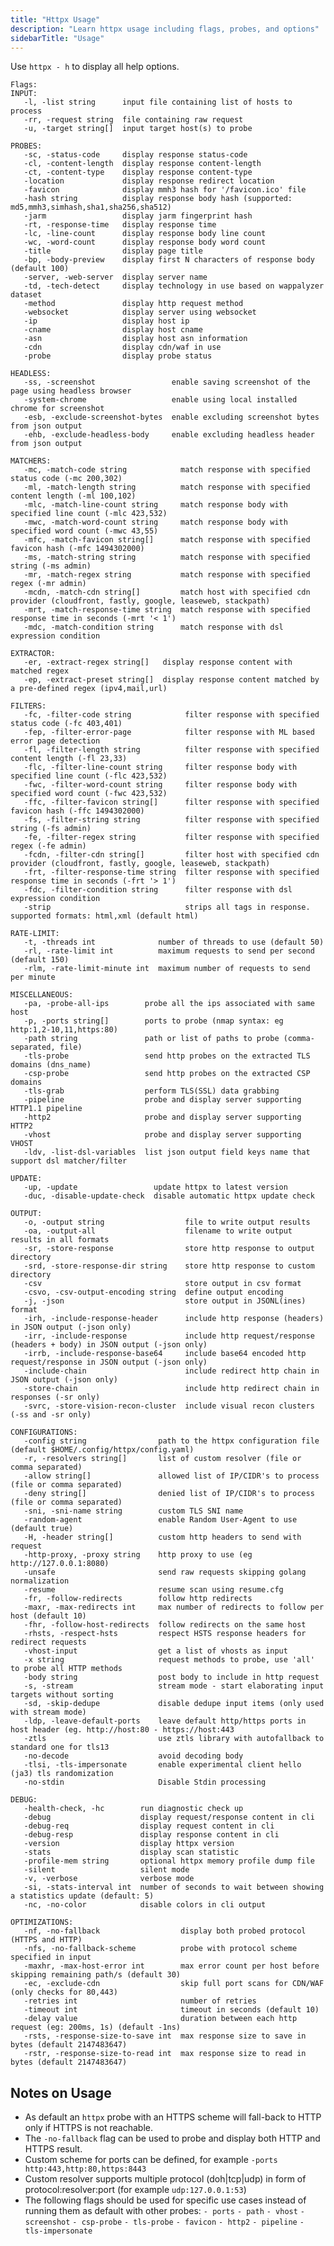 ```yaml
---
title: "Httpx Usage"
description: "Learn httpx usage including flags, probes, and options"
sidebarTitle: "Usage"
---
```

Use `httpx - h` to display all help options. 

```
Flags:
INPUT:
   -l, -list string      input file containing list of hosts to process
   -rr, -request string  file containing raw request
   -u, -target string[]  input target host(s) to probe

PROBES:
   -sc, -status-code     display response status-code
   -cl, -content-length  display response content-length
   -ct, -content-type    display response content-type
   -location             display response redirect location
   -favicon              display mmh3 hash for '/favicon.ico' file
   -hash string          display response body hash (supported: md5,mmh3,simhash,sha1,sha256,sha512)
   -jarm                 display jarm fingerprint hash
   -rt, -response-time   display response time
   -lc, -line-count      display response body line count
   -wc, -word-count      display response body word count
   -title                display page title
   -bp, -body-preview    display first N characters of response body (default 100)
   -server, -web-server  display server name
   -td, -tech-detect     display technology in use based on wappalyzer dataset
   -method               display http request method
   -websocket            display server using websocket
   -ip                   display host ip
   -cname                display host cname
   -asn                  display host asn information
   -cdn                  display cdn/waf in use
   -probe                display probe status

HEADLESS:
   -ss, -screenshot                 enable saving screenshot of the page using headless browser
   -system-chrome                   enable using local installed chrome for screenshot
   -esb, -exclude-screenshot-bytes  enable excluding screenshot bytes from json output
   -ehb, -exclude-headless-body     enable excluding headless header from json output

MATCHERS:
   -mc, -match-code string            match response with specified status code (-mc 200,302)
   -ml, -match-length string          match response with specified content length (-ml 100,102)
   -mlc, -match-line-count string     match response body with specified line count (-mlc 423,532)
   -mwc, -match-word-count string     match response body with specified word count (-mwc 43,55)
   -mfc, -match-favicon string[]      match response with specified favicon hash (-mfc 1494302000)
   -ms, -match-string string          match response with specified string (-ms admin)
   -mr, -match-regex string           match response with specified regex (-mr admin)
   -mcdn, -match-cdn string[]         match host with specified cdn provider (cloudfront, fastly, google, leaseweb, stackpath)
   -mrt, -match-response-time string  match response with specified response time in seconds (-mrt '< 1')
   -mdc, -match-condition string      match response with dsl expression condition

EXTRACTOR:
   -er, -extract-regex string[]   display response content with matched regex
   -ep, -extract-preset string[]  display response content matched by a pre-defined regex (ipv4,mail,url)

FILTERS:
   -fc, -filter-code string            filter response with specified status code (-fc 403,401)
   -fep, -filter-error-page            filter response with ML based error page detection
   -fl, -filter-length string          filter response with specified content length (-fl 23,33)
   -flc, -filter-line-count string     filter response body with specified line count (-flc 423,532)
   -fwc, -filter-word-count string     filter response body with specified word count (-fwc 423,532)
   -ffc, -filter-favicon string[]      filter response with specified favicon hash (-ffc 1494302000)
   -fs, -filter-string string          filter response with specified string (-fs admin)
   -fe, -filter-regex string           filter response with specified regex (-fe admin)
   -fcdn, -filter-cdn string[]         filter host with specified cdn provider (cloudfront, fastly, google, leaseweb, stackpath)
   -frt, -filter-response-time string  filter response with specified response time in seconds (-frt '> 1')
   -fdc, -filter-condition string      filter response with dsl expression condition
   -strip                              strips all tags in response. supported formats: html,xml (default html)

RATE-LIMIT:
   -t, -threads int              number of threads to use (default 50)
   -rl, -rate-limit int          maximum requests to send per second (default 150)
   -rlm, -rate-limit-minute int  maximum number of requests to send per minute

MISCELLANEOUS:
   -pa, -probe-all-ips        probe all the ips associated with same host
   -p, -ports string[]        ports to probe (nmap syntax: eg http:1,2-10,11,https:80)
   -path string               path or list of paths to probe (comma-separated, file)
   -tls-probe                 send http probes on the extracted TLS domains (dns_name)
   -csp-probe                 send http probes on the extracted CSP domains
   -tls-grab                  perform TLS(SSL) data grabbing
   -pipeline                  probe and display server supporting HTTP1.1 pipeline
   -http2                     probe and display server supporting HTTP2
   -vhost                     probe and display server supporting VHOST
   -ldv, -list-dsl-variables  list json output field keys name that support dsl matcher/filter

UPDATE:
   -up, -update                 update httpx to latest version
   -duc, -disable-update-check  disable automatic httpx update check

OUTPUT:
   -o, -output string                  file to write output results
   -oa, -output-all                    filename to write output results in all formats
   -sr, -store-response                store http response to output directory
   -srd, -store-response-dir string    store http response to custom directory
   -csv                                store output in csv format
   -csvo, -csv-output-encoding string  define output encoding
   -j, -json                           store output in JSONL(ines) format
   -irh, -include-response-header      include http response (headers) in JSON output (-json only)
   -irr, -include-response             include http request/response (headers + body) in JSON output (-json only)
   -irrb, -include-response-base64     include base64 encoded http request/response in JSON output (-json only)
   -include-chain                      include redirect http chain in JSON output (-json only)
   -store-chain                        include http redirect chain in responses (-sr only)
   -svrc, -store-vision-recon-cluster  include visual recon clusters (-ss and -sr only)

CONFIGURATIONS:
   -config string                path to the httpx configuration file (default $HOME/.config/httpx/config.yaml)
   -r, -resolvers string[]       list of custom resolver (file or comma separated)
   -allow string[]               allowed list of IP/CIDR's to process (file or comma separated)
   -deny string[]                denied list of IP/CIDR's to process (file or comma separated)
   -sni, -sni-name string        custom TLS SNI name
   -random-agent                 enable Random User-Agent to use (default true)
   -H, -header string[]          custom http headers to send with request
   -http-proxy, -proxy string    http proxy to use (eg http://127.0.0.1:8080)
   -unsafe                       send raw requests skipping golang normalization
   -resume                       resume scan using resume.cfg
   -fr, -follow-redirects        follow http redirects
   -maxr, -max-redirects int     max number of redirects to follow per host (default 10)
   -fhr, -follow-host-redirects  follow redirects on the same host
   -rhsts, -respect-hsts         respect HSTS response headers for redirect requests
   -vhost-input                  get a list of vhosts as input
   -x string                     request methods to probe, use 'all' to probe all HTTP methods
   -body string                  post body to include in http request
   -s, -stream                   stream mode - start elaborating input targets without sorting
   -sd, -skip-dedupe             disable dedupe input items (only used with stream mode)
   -ldp, -leave-default-ports    leave default http/https ports in host header (eg. http://host:80 - https://host:443
   -ztls                         use ztls library with autofallback to standard one for tls13
   -no-decode                    avoid decoding body
   -tlsi, -tls-impersonate       enable experimental client hello (ja3) tls randomization
   -no-stdin                     Disable Stdin processing

DEBUG:
   -health-check, -hc        run diagnostic check up
   -debug                    display request/response content in cli
   -debug-req                display request content in cli
   -debug-resp               display response content in cli
   -version                  display httpx version
   -stats                    display scan statistic
   -profile-mem string       optional httpx memory profile dump file
   -silent                   silent mode
   -v, -verbose              verbose mode
   -si, -stats-interval int  number of seconds to wait between showing a statistics update (default: 5)
   -nc, -no-color            disable colors in cli output

OPTIMIZATIONS:
   -nf, -no-fallback                  display both probed protocol (HTTPS and HTTP)
   -nfs, -no-fallback-scheme          probe with protocol scheme specified in input 
   -maxhr, -max-host-error int        max error count per host before skipping remaining path/s (default 30)
   -ec, -exclude-cdn                  skip full port scans for CDN/WAF (only checks for 80,443)
   -retries int                       number of retries
   -timeout int                       timeout in seconds (default 10)
   -delay value                       duration between each http request (eg: 200ms, 1s) (default -1ns)
   -rsts, -response-size-to-save int  max response size to save in bytes (default 2147483647)
   -rstr, -response-size-to-read int  max response size to read in bytes (default 2147483647)
   ```

## Notes on Usage

- As default an `httpx` probe with an HTTPS scheme will fall-back to HTTP only if HTTPS is not reachable.
- The `-no-fallback` flag can be used to probe and display both HTTP and HTTPS result.
- Custom scheme for ports can be defined, for example `-ports http:443,http:80,https:8443`
- Custom resolver supports multiple protocol (doh|tcp|udp) in form of protocol:resolver:port (for example `udp:127.0.0.1:53`)
- The following flags should be used for specific use cases instead of running them as default with other probes:
 `- ports`
 `- path`
 `- vhost`
 `- screenshot`
 `- csp-probe`
 `- tls-probe`
 `- favicon`
 `- http2`
 `- pipeline`
 `- tls-impersonate`
